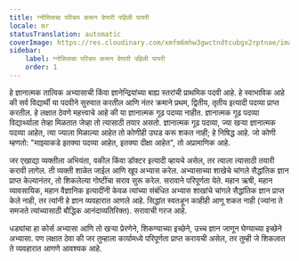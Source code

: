 ```yaml
---
title: ग्नोसिसचा परिचय करून देणारी पहिली पायरी
locale: mr
statusTranslation: automatic
coverImage: https://res.cloudinary.com/xmfm6mhw3gwctndtcubgx2rptnae/image/upload/v1741354450/small_cover_introduccion_a_la_gnosis_57a3fc8d72.webp
sidebar:
    label: ग्नोसिसचा परिचय करून देणारी पहिली पायरी
    order: 1
---
```

हे ज्ञानात्मक तात्विक अभ्यासाची किंवा ज्ञानेन्द्रियांच्या बाह्य स्तरांची प्राथमिक पदवी आहे. हे स्वाभाविक आहे की सर्व विद्यार्थी या पदवीने सुरुवात करतील आणि नंतर क्रमाने प्रथम, द्वितीय, तृतीय इत्यादी पदव्या प्राप्त करतील. हे लक्षात ठेवणे महत्त्वाचे आहे की या ज्ञानात्मक गूढ पदव्या नाहीत. ज्ञानात्मक गूढ पदव्या विद्यार्थ्याला तेव्हा मिळतात जेव्हा तो त्यासाठी तयार असतो. ज्ञानात्मक गूढ पदव्या, ज्या खऱ्या ज्ञानात्मक पदव्या आहेत, त्या ज्याला मिळाल्या आहेत तो कोणीही उघड करू शकत नाही; हे निषिद्ध आहे. जो कोणी म्हणतो: "माझ्याकडे इतक्या पदव्या आहेत, इतक्या दीक्षा आहेत", तो अप्रामाणिक आहे.

जर एखाद्या व्यक्तीला अभियंता, वकील किंवा डॉक्टर इत्यादी व्हायचे असेल, तर त्याला त्यासाठी तयारी करावी लागेल. ती व्यक्ती शाळेत जाईल आणि खूप अभ्यास करेल. अभ्यासाच्या शाखेचे चांगले सैद्धांतिक ज्ञान प्राप्त केल्यानंतर, तो शिकलेल्या गोष्टींचा सराव सुरू करेल. सरावाने परिपूर्णता येते. महान ऋषी, महान व्यावसायिक, महान वैज्ञानिक इत्यादींनी केवळ त्यांच्या संबंधित अभ्यास शाखांचे चांगले सैद्धांतिक ज्ञान प्राप्त केले नाही, तर त्यांनी हे ज्ञान व्यवहारात आणले आहे. सिद्धांत स्वतःहून काहीही आणू शकत नाही (ज्यांना ते समजते त्यांच्यासाठी बौद्धिक आनंदाव्यतिरिक्त). सरावाची गरज आहे.

धड्यांचा हा कोर्स अभ्यासा आणि तो खऱ्या प्रेरणेने, शिकण्याच्या इच्छेने, उच्च ज्ञान जाणून घेण्याच्या इच्छेने अभ्यासा. पण लक्षात ठेवा की जर तुम्हाला कार्यामध्ये परिपूर्णता प्राप्त करायची असेल, तर तुम्ही जे शिकलात ते व्यवहारात आणणे आवश्यक आहे.
